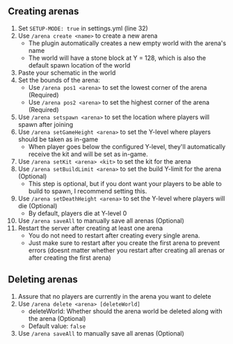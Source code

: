 ## Creating arenas

1. Set `SETUP-MODE: true` in settings.yml (line 32)
2. Use `/arena create <name>` to create a new arena
    - The plugin automatically creates a new empty world with the arena's name
    - The world will have a stone block at Y = 128, which is also the default spawn location of the world
3. Paste your schematic in the world
4. Set the bounds of the arena:
    - Use `/arena pos1 <arena>` to set the lowest corner of the arena (Required)
    - Use `/arena pos2 <arena>` to set the highest corner of the arena (Required)
5. Use `/arena setspawn <arena>` to set the location where players will spawn after joining
6. Use `/arena setGameHeight <arena>` to set the Y-level where players should be taken as in-game
    - When player goes below the configured Y-level, they'll automatically receive the kit and will
      be set as in-game.
7. Use `/arena setKit <arena> <kit>` to set the kit for the arena
8. Use `/arena setBuildLimit <arena>` to set the build Y-limit for the arena (Optional)
    - This step is optional, but if you dont want your players to be able
      to build to spawn, I recommend setting this.
9. Use `/arena setDeathHeight <arena>` to set the Y-level where players will die (Optional)
    - By default, players die at Y-level 0
10. Use `/arena saveAll` to manually save all arenas (Optional)
11. Restart the server after creating at least one arena
    - You do not need to restart after creating every single arena.
    - Just make sure to restart after you create the first arena to prevent errors
    (doesnt matter whether you restart after creating all arenas or after creating the first arena)

## Deleting arenas

1. Assure that no players are currently in the arena you want to delete
2. Use `/arena delete <arena> [deleteWorld]`
    - deleteWorld: Whether should the arena world be deleted along with the arena (Optional)
    - Default value: `false`
3. Use `/arena saveAll` to manually save all arenas (Optional)